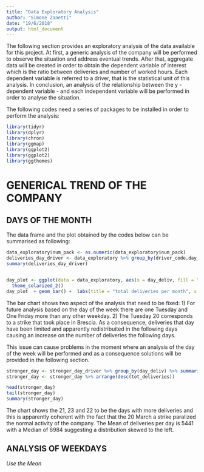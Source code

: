 ```yaml
---
title: "Data Exploratory Analysis"
author: "Simone Zanetti"
date: "19/6/2018"
output: html_document
---
```



The following section provides an exploratory analysis of the data available for this project.
At first, a generic analysis of the company will be performed to observe the situation and address eventual trends. 
After that, aggregate data will be created in order to obtain the dependent variable of interest which is the ratio between deliveries and number of worked hours. Each dependent variable is referred to a driver, that is the statistical unit of this analysis.
In conclusion, an analysis of the relationship between the y - dependent variable - and each independent variable will be performed in order to analyse the situation.

The following codes need a series of packages to be installed in order to perform the analysis:

```r
library(tidyr)
library(dplyr)
library(chron)
library(ggmap)
library(ggplot2)
library(ggplot2)
library(ggthemes)

```

# GENERICAL TREND OF THE COMPANY

## DAYS OF THE MONTH

The data frame and the plot obtained by the codes below can be summarised as following:

```r
data_exploratory$num_pack <- as.numeric(data_exploratory$num_pack)
deliveries_day_driver <- data_exploratory %>% group_by(driver_code,day_deliv) %>% summarise(tot_deliveries = sum(delivery)) 
summary(deliveries_day_driver)


day_plot <- ggplot(data = data_exploratory, aes(x = day_deliv, fill = "indianred2")) + 
  theme_solarized_2() 
day_plot  + geom_bar() +  labs(title = "total deliveries per month", x = "days of the month") + guides(fill = FALSE)  


```

The bar chart shows two aspect of the analysis that need to be fixed:
1) For future analysis based on the day of the week there are one Tuesday and One Friday more than any other weekday. 
2) The Tuesday 20 corresponds to a strike that took place in Brescia. As a consequence, deliveries that day have been limited and apparently redistribuited in the following days causing an increase on the number of deliveries the following days.

This issue can cause problems in the moment where an analysis of the day of the week will be performed and as a consequence solutions will be provided in the following section.


```r
stronger_day <- stronger_day_driver %>% group_by(day_deliv) %>% summarise(tot_deliveries = sum(tot_deliveries)) 
stronger_day <- stronger_day %>% arrange(desc(tot_deliveries))

head(stronger_day)
tail(stronger_day)
summary(stronger_day)

```


The chart shows the 21, 23 and 22 to be the days with more deliveries and this is apparently coherent with the fact that the 20 March a strike paralized the normal activity of the company.
The Mean of deliveries per day is 5441 with a Median of 6984 suggesting a distribution skewed to the left.

## ANALYSIS OF WEEKDAYS


*Use the Mean*

```r

```



